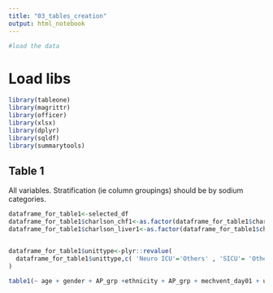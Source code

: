 ---
title: "03_tables_creation"
output: html_notebook
---

```{r setup, include=FALSE}
#load the data
```

# Load libs
```{r}
library(tableone)
library(magrittr)
library(officer)
library(xlsx)
library(dplyr)
library(sqldf)
library(summarytools)
```

## Table 1

All variables.  Stratification (ie column groupings) should be by sodium categories.

```{r,echo = F}
dataframe_for_table1<-selected_df
dataframe_for_table1$charlson_chf1<-as.factor(dataframe_for_table1$charlson_chf1)
dataframe_for_table1$charlson_liver1<-as.factor(dataframe_for_table1$charlson_liver1)


dataframe_for_table1$unittype<-plyr::revalue(
  dataframe_for_table1$unittype,c( 'Neuro ICU'='Others' , 'SICU'= 'Others', 'Cardiac ICU'='Others' , 'CCU-CTICU'='Others'  ,'CSICU'='Others' , 'CTICU'='Others')
)

table1(~ age + gender + AP_grp +ethnicity + AP_grp + mechvent_day01 + unittype + charlson_chf1 + charlson_liver1|sodium_cat,data = dataframe_for_table1)
```

